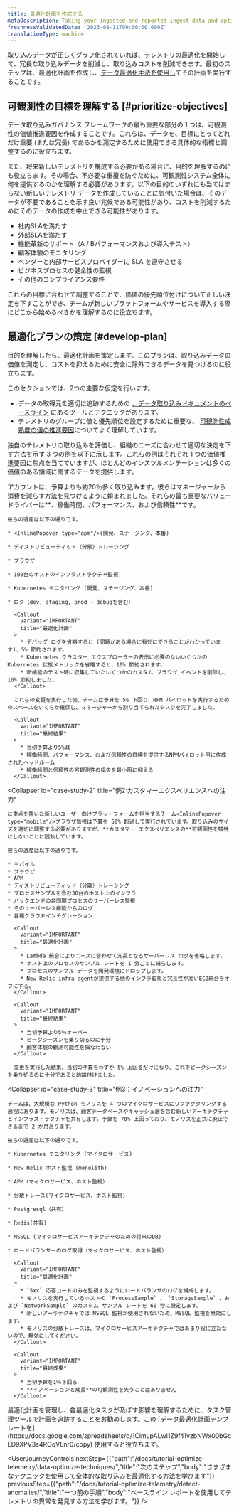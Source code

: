 ```yaml
---
title: 最適化計画を作成する
metaDescription: Taking your ingested and reported ingest data and optimizing it.
freshnessValidatedDate: '2023-08-11T00:00:00.000Z'
translationType: machine
---
```


取り込みデータが正しくグラフ化されていれば、テレメトリの最適化を開始して、冗長な取り込みデータを削減し、取り込みコストを削減できます。最初のステップは、最適化計画を作成し、[データ最適化手法を使用し](/docs/tutorial-optimize-telemetry/data-optimize-techniques)てその計画を実行することです。

## 可観測性の目標を理解する [#prioritize-objectives]

データ取り込みガバナンス フレームワークの最も重要な部分の 1 つは、可観測性の価値推進要因を作成することです。これらは、データを、目標にとってどれだけ重要 (または冗長) であるかを測定するために使用できる具体的な指標と調整するのに役立ちます。

また、将来新しいテレメトリを構成する必要がある場合に、目的を理解するのにも役立ちます。その場合、不必要な重複を防ぐために、可観測性システム全体に何を提供するのかを理解する必要があります。以下の目的のいずれにも当てはまらない新しいテレメトリ データを作成していることに気付いた場合は、そのデータが不要であることを示す良い兆候である可能性があり、コストを削減するためにそのデータの作成を中止できる可能性があります。

* 社内SLAを満たす
* 外部SLAを満たす
* 機能革新のサポート（A / Bパフォーマンスおよび導入テスト）
* 顧客体験のモニタリング
* ベンダーと内部サービスプロバイダーに SLA を遵守させる
* ビジネスプロセスの健全性の監視
* その他のコンプライアンス要件

これらの目標に合わせて調整することで、価値の優先順位付けについて正しい決定を下すことができ、チームが新しいプラットフォームやサービスを導入する際にどこから始めるべきかを理解するのに役立ちます。

## 最適化プランの策定 [#develop-plan]

目的を理解したら、最適化計画を策定します。このプランは、取り込みデータの価値を測定し、コストを抑えるために安全に除外できるデータを見つけるのに役立ちます。

このセクションでは、2つの主要な仮定を行います。

* データの取得元を適切に追跡するための [、データ取り込みドキュメントのベースライン](/docs/new-relic-solutions/observability-maturity/operational-efficiency/dg-baselining) にあるツールとテクニックがあります。
* テレメトリのグループに値と優先順位を設定するために重要な、 [可観測性成熟度の値の推進要因](/docs/new-relic-solutions/observability-maturity/introduction)についてよく理解しています。

独自のテレメトリの取り込みを評価し、組織のニーズに合わせて適切な決定を下す方法を示す 3 つの例を以下に示します。これらの例はそれぞれ 1 つの価値推進要因に焦点を当てていますが、ほとんどのインスツルメンテーションは多くの価値のある領域に関するデータを提供します。

<CollapserGroup>
  <Collapser
    id="case-study-1"
    title="例1．稼働率・信頼性の重視"
  >
    アカウントは、予算よりも約20％多く取り込みます。彼らはマネージャーから消費を減らす方法を見つけるように頼まれました。それらの最も重要なバリュードライバーは**、稼働時間、パフォーマンス、および信頼性**です。

    彼らの遺産は以下の通りです。

    * <InlinePopover type="apm"/>(開発、ステージング、本番)

    * ディストリビューティッド（分散）トレーシング

    * ブラウザ

    * 100台のホストのインフラストラクチャ監視

    * Kubernetes モニタリング (開発、ステージング、本番)

    * ログ（dev, staging, prod - debugを含む）

      <Callout
        variant="IMPORTANT"
        title="最適化計画"
      >
        * デバッグ ログを省略すると (問題がある場合に有効にできることがわかっています)、5% 節約されます。
        * Kubernetes クラスター エクスプローラーの表示に必要のないいくつかの Kubernetes 状態メトリックを省略すると、10% 節約されます。
        * 新機能のテスト時に収集していたいくつかのカスタム ブラウザ イベントを削除し、10% 節約しました。
      </Callout>

      これらの変更を実行した後、チームは予算を 5% 下回り、NPM パイロットを実行するためのスペースをいくらか確保し、マネージャーから割り当てられたタスクを完了しました。

      <Callout
        variant="IMPORTANT"
        title="最終結果"
      >
        * 当初予算より5%減
        * 稼働時間、パフォーマンス、および信頼性の目標を提供するNPMパイロット用に作成されたヘッドルーム
        * 稼働時間と信頼性の可観測性の損失を最小限に抑える
      </Callout>
  </Collapser>

  <Collapser
    id="case-study-2"
    title="例2:カスタマーエクスペリエンスへの注力"
  >
    に重点を置いた新しいユーザー向けプラットフォームを担当するチーム<InlinePopover type="mobile"/>ブラウザ監視は予算を 50% 超過して実行されています。取り込みのサイズを適切に調整する必要がありますが、**カスタマー エクスペリエンスの**可観測性を犠牲にしないことに固執しています。

    彼らの遺産は以下の通りです。

    * モバイル
    * ブラウザ
    * APM
    * ディストリビューティッド（分散）トレーシング
    * プロセスサンプルを含む30台のホスト上のインフラ
    * バックエンドの非同期プロセスのサーバーレス監視
    * そのサーバーレス機能からのログ
    * 各種クラウドインテグレーション

      <Callout
        variant="IMPORTANT"
        title="最適化計画"
      >
        * Lambda 統合によりニーズに合わせて冗長となるサーバーレス ログを省略します。
        * ホスト上のプロセスのサンプル レートを 1 分ごとに減らします。
        * プロセスのサンプル データを開発環境にドロップします。
        * New Relic infra agentが提供する他のインフラ監視と冗長性が高いEC2統合をオフにする。
      </Callout>

      <Callout
        variant="IMPORTANT"
        title="最終結果"
      >
        * 当初予算より5％オーバー
        * ピークシーズンを乗り切るのに十分
        * 顧客体験の観測可能性を損なわない
      </Callout>

      変更を実行した結果、当初の予算をわずか 5% 上回るだけになり、これでピークシーズンを乗り切るのに十分であると結論付けました。
  </Collapser>

  <Collapser
    id="case-study-3"
    title="例3：イノベーションへの注力"
  >
    チームは、大規模な Python モノリスを 4 つのマイクロサービスにリファクタリングする過程にあります。モノリスは、顧客データベースやキャッシュ層を含む新しいアーキテクチャとインフラストラクチャを共有します。予算を 70% 上回っており、モノリスを正式に廃止できるまで 2 か月あります。

    彼らの遺産は以下の通りです。

    * Kubernetes モニタリング (マイクロサービス)

    * New Relic ホスト監視 (monolith)

    * APM（マイクロサービス、ホスト監視）

    * 分散トレース(マイクロサービス、ホスト監視)

    * Postgresql（共有）

    * Redis(共有)

    * MSSQL (マイクロサービスアーキテクチャのための将来のDB)

    * ロードバランサーのログ取得（マイクロサービス、ホスト監視）

      <Callout
        variant="IMPORTANT"
        title="最適化計画"
      >
        * `5xx` 応答コードのみを監視するようにロードバランサのログを構成します。
        * モノリスを実行しているホストの `ProcessSample` 、 `StorageSample` 、および `NetworkSample` のカスタム サンプル レートを 60 秒に設定します。
        * 新しいアーキテクチャでは MSSQL 監視が使用されないため、MSSQL 監視を無効にします。
        * モノリスの分散トレースは、マイクロサービスアーキテクチャではあまり役に立たないので、無効にしてください。
      </Callout>

      <Callout
        variant="IMPORTANT"
        title="最終成果"
      >
        * 当初予算を1％下回る
        * **イノベーションと成長**の可観測性を失うことはありません
      </Callout>
  </Collapser>
</CollapserGroup>

<Callout variant="tip">
  最適化計画を管理し、各最適化タスクが及ぼす影響を理解するために、タスク管理ツールで計画を追跡することをお勧めします。この [データ最適化計画テンプレートを](https://docs.google.com/spreadsheets/d/1CimLpALwl1Z9f41vzbNWx00bGcED9XPV3s4ROqVEnr0/copy) 使用すると役立ちます。
</Callout>

<UserJourneyControls
  nextStep={{"path":"/docs/tutorial-optimize-telemetry/data-optimize-techniques/","title":"次のステップ","body":"さまざまなテクニックを使用して全体的な取り込みを最適化する方法を学びます"}}
  previousStep={{"path":"/docs/tutorial-optimize-telemetry/detect-anomalies/","title":"一つ前の手順","body":"ベースライン レポートを使用してテレメトリの異常を発見する方法を学びます。"}}
/>
